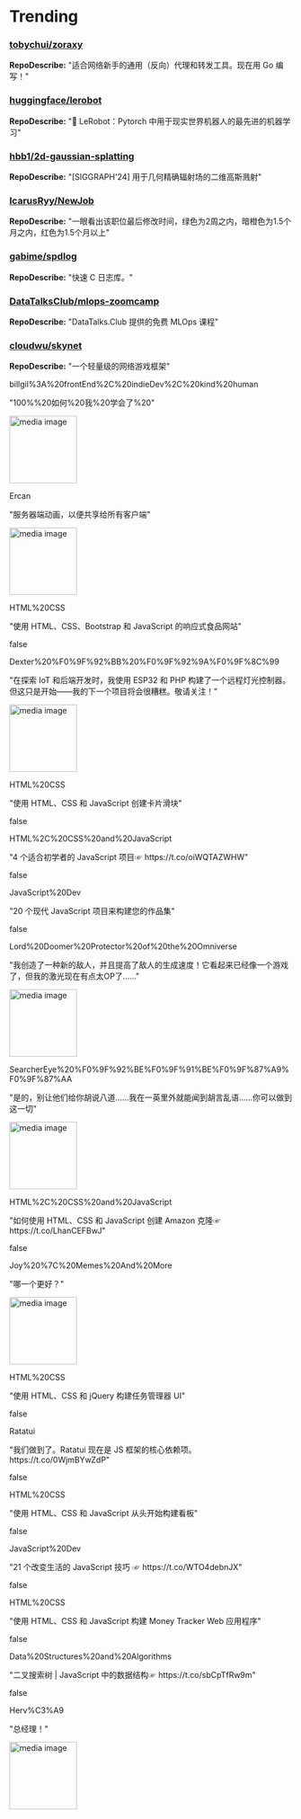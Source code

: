 
# Trending

### [tobychui/zoraxy](https://github.com/tobychui/zoraxy)
**RepoDescribe:** "适合网络新手的通用（反向）代理和转发工具。现在用 Go 编写！"
  

### [huggingface/lerobot](https://github.com/huggingface/lerobot)
**RepoDescribe:** "🤗 LeRobot：Pytorch 中用于现实世界机器人的最先进的机器学习"
  

### [hbb1/2d-gaussian-splatting](https://github.com/hbb1/2d-gaussian-splatting)
**RepoDescribe:** "[SIGGRAPH'24] 用于几何精确辐射场的二维高斯溅射"
  

### [IcarusRyy/NewJob](https://github.com/IcarusRyy/NewJob)
**RepoDescribe:** "一眼看出该职位最后修改时间，绿色为2周之内，暗橙色为1.5个月之内，红色为1.5个月以上"
  

### [gabime/spdlog](https://github.com/gabime/spdlog)
**RepoDescribe:** "快速 C 日志库。"
  

### [DataTalksClub/mlops-zoomcamp](https://github.com/DataTalksClub/mlops-zoomcamp)
**RepoDescribe:** "DataTalks.Club 提供的免费 MLOps 课程"
  

### [cloudwu/skynet](https://github.com/cloudwu/skynet)
**RepoDescribe:** "一个轻量级的网络游戏框架"
  

<TwoColumnLayout>
  <div>
    <p>billgil%3A%20frontEnd%2C%20indieDev%2C%20kind%20human</p>
    <p>"100%%20如何%20我%20学会了%20"</p>
  </div>
  <img width="120" src="https://pbs.twimg.com/media/GNIBOY-WEAAP2k1.jpg" alt="media image" />
</TwoColumnLayout>
  

<TwoColumnLayout>
  <div>
    <p>Ercan</p>
    <p>"服务器端动画，以便共享给所有客户端"</p>
  </div>
  <img width="120" src="https://pbs.twimg.com/ext_tw_video_thumb/1788291237813911552/pu/img/ImeevPBbnpYNKsmU.jpg" alt="media image" />
</TwoColumnLayout>
  

<TwoColumnLayout>
  <div>
    <p>HTML%20CSS</p>
    <p>"使用 HTML、CSS、Bootstrap 和 JavaScript 的响应式食品网站"</p>
  </div>
  false
</TwoColumnLayout>
  

<TwoColumnLayout>
  <div>
    <p>Dexter%20%F0%9F%92%BB%20%F0%9F%92%9A%F0%9F%8C%99</p>
    <p>"在探索 IoT 和后端开发时，我使用 ESP32 和 PHP 构建了一个远程灯光控制器。但这只是开始——我的下一个项目将会很糟糕。敬请关注！"</p>
  </div>
  <img width="120" src="https://pbs.twimg.com/media/GMlSc6jWwAA5RDW.jpg" alt="media image" />
</TwoColumnLayout>
  

<TwoColumnLayout>
  <div>
    <p>HTML%20CSS</p>
    <p>"使用 HTML、CSS 和 JavaScript 创建卡片滑块"</p>
  </div>
  false
</TwoColumnLayout>
  

<TwoColumnLayout>
  <div>
    <p>HTML%2C%20CSS%20and%20JavaScript</p>
    <p>"4 个适合初学者的 JavaScript 项目☞ https://t.co/oiWQTAZWHW"</p>
  </div>
  false
</TwoColumnLayout>
  

<TwoColumnLayout>
  <div>
    <p>JavaScript%20Dev</p>
    <p>"20 个现代 JavaScript 项目来构建您的作品集"</p>
  </div>
  false
</TwoColumnLayout>
  

<TwoColumnLayout>
  <div>
    <p>Lord%20Doomer%20Protector%20of%20the%20Omniverse</p>
    <p>"我创造了一种新的敌人，并且提高了敌人的生成速度！它看起来已经像一个游戏了，但我的激光现在有点太OP了......"</p>
  </div>
  <img width="120" src="https://pbs.twimg.com/ext_tw_video_thumb/1788339048643244032/pu/img/oaBEWabt5D7QpaZN.jpg" alt="media image" />
</TwoColumnLayout>
  

<TwoColumnLayout>
  <div>
    <p>SearcherEye%20%F0%9F%92%BE%F0%9F%91%BE%F0%9F%87%A9%F0%9F%87%AA</p>
    <p>"是的，别让他们给你胡说八道……我在一英里外就能闻到胡言乱语……你可以做到这一切"</p>
  </div>
  <img width="120" src="https://pbs.twimg.com/media/GMq5i48WYAEXF54.jpg" alt="media image" />
</TwoColumnLayout>
  

<TwoColumnLayout>
  <div>
    <p>HTML%2C%20CSS%20and%20JavaScript</p>
    <p>"如何使用 HTML、CSS 和 JavaScript 创建 Amazon 克隆☞ https://t.co/LhanCEFBwJ"</p>
  </div>
  false
</TwoColumnLayout>
  

<TwoColumnLayout>
  <div>
    <p>Joy%20%7C%20Memes%20And%20More</p>
    <p>"哪一个更好？"</p>
  </div>
  <img width="120" src="https://pbs.twimg.com/media/GNH3-5oWcAARi3c.jpg" alt="media image" />
</TwoColumnLayout>
  

<TwoColumnLayout>
  <div>
    <p>HTML%20CSS</p>
    <p>"使用 HTML、CSS 和 jQuery 构建任务管理器 UI"</p>
  </div>
  false
</TwoColumnLayout>
  

<TwoColumnLayout>
  <div>
    <p>Ratatui</p>
    <p>"我们做到了。Ratatui 现在是 JS 框架的核心依赖项。https://t.co/0WjmBYwZdP"</p>
  </div>
  false
</TwoColumnLayout>
  

<TwoColumnLayout>
  <div>
    <p>HTML%20CSS</p>
    <p>"使用 HTML、CSS 和 JavaScript 从头开始​​构建看板"</p>
  </div>
  false
</TwoColumnLayout>
  

<TwoColumnLayout>
  <div>
    <p>JavaScript%20Dev</p>
    <p>"21 个改变生活的 JavaScript 技巧 ☞ https://t.co/WTO4debnJX"</p>
  </div>
  false
</TwoColumnLayout>
  

<TwoColumnLayout>
  <div>
    <p>HTML%20CSS</p>
    <p>"使用 HTML、CSS 和 JavaScript 构建 Money Tracker Web 应用程序"</p>
  </div>
  false
</TwoColumnLayout>
  

<TwoColumnLayout>
  <div>
    <p>Data%20Structures%20and%20Algorithms</p>
    <p>"二叉搜索树 | JavaScript 中的数据结构☞ https://t.co/sbCpTfRw9m"</p>
  </div>
  false
</TwoColumnLayout>
  

<TwoColumnLayout>
  <div>
    <p>Herv%C3%A9</p>
    <p>"总经理！"</p>
  </div>
  <img width="120" src="https://pbs.twimg.com/media/GMkC660XEAAaoUy.jpg" alt="media image" />
</TwoColumnLayout>
  